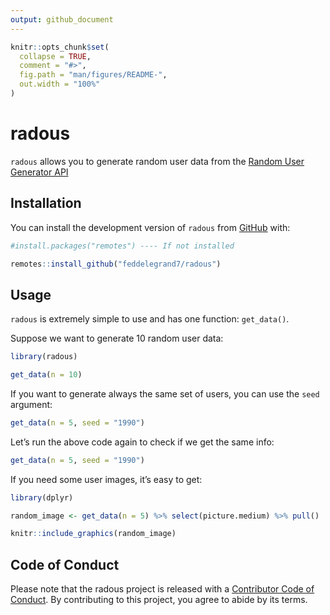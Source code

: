 ```yaml
---
output: github_document
---
```


<!-- README.md is generated from README.Rmd. Please edit that file -->

```r
knitr::opts_chunk$set(
  collapse = TRUE,
  comment = "#>",
  fig.path = "man/figures/README-",
  out.width = "100%"
)
```

# radous

<!-- badges: start -->
<!-- badges: end -->

`radous` allows you to generate random user data from the [Random User Generator API](https://randomuser.me/)

## Installation

You can install the development version of `radous` from [GitHub](https://github.com/) with:

```r

#install.packages("remotes") ---- If not installed

remotes::install_github("feddelegrand7/radous")


```


## Usage

`radous` is extremely simple to use and has one function: `get_data()`.

Suppose we want to generate 10 random user data: 


```r

library(radous)

get_data(n = 10)

```

If you want to generate always the same set of users, you can use the `seed` argument: 


```r

get_data(n = 5, seed = "1990")

```


Let's run the above code again to check if we get the same info: 

```r

get_data(n = 5, seed = "1990")

```

If you need some user images, it's easy to get: 

```r

library(dplyr)

random_image <- get_data(n = 5) %>% select(picture.medium) %>% pull()

knitr::include_graphics(random_image)

```



## Code of Conduct

Please note that the radous project is released with a [Contributor Code of Conduct](https://contributor-covenant.org/version/2/0/CODE_OF_CONDUCT.html). By contributing to this project, you agree to abide by its terms.
